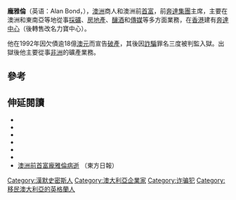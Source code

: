 {{Infobox Person
| name = 龐雅倫 
| image=
| image_size= 
| caption =
| english_name        = Alan Bond
| birth_date = {{birth date |1938|04|22}}
| birth_place=[[英國|英國]][[倫敦|倫敦]][[漢默史密斯|漢默史密斯]]
| death_date = {{death date and age |2015|06|05|1938|04|22}}
| death_place=[[澳大利亚|澳大利亚]][[珀斯|珀斯]]
| occupation = 企業家
| nationality = [[澳大利亚|澳大利亚]]
| spouse           = {{marriage|Eileen Hughes|1955|1992|reason=divorced}}<br />{{marriage|Diana Bliss|1995|2012|reason=去世}}
| website =
| footnotes = 
}}
'''龐雅倫'''（英语：Alan Bond，{{bd|1938年|4月22日|2015年|6月5日|}}），[[澳洲|澳洲]]商人和澳洲前[[首富|首富]]，前[[奔達集團|奔達集團]]主席，主要在澳洲和東南亞等地從事[[採礦|採礦]]、[[房地產|房地產]]、[[釀酒|釀酒]]和[[傳媒|傳媒]]等多方面業務，在[[香港|香港]]建有[[奔達中心|奔達中心]]（後轉售改名力寶中心）。

他在1992年因欠債逾18億[[澳元|澳元]]而宣告[[破產|破產]]，其後因[[詐騙|詐騙]]罪名三度被判監入獄。出獄後他主要從事[[非洲|非洲]]的礦產業務。

== 參考 ==
{{reflist}}

== 伸延閱讀 ==
{{wikinews|Australian businessman, Alan Bond, dies aged 77}}
* {{cite book |last=Barry |first=Paul |author-link=Paul Barry |title=The Rise And Fall Of Alan Bond |year=1991 |publisher=Bantam Books |isbn=1-86359-037-4}}
* {{cite book |last=Barry |first=Paul |title=Going for Broke |year=2001 |publisher=Bantam Books |isbn=1-86325-197-9}}
* {{cite book |last1=Bond |first1=Alan |author2-link=Rob Mundle|last2=Mundle |first2=Rob |title=Bond ''(autobiography)'' |year=2004 |publisher=HarperCollins |isbn=0-7322-7494-X}}
* {{cite book |last=Maher |first=Terence |title=BOND: The Business Career of Alan Bond|url=https://archive.org/details/bond0000mahe |year=1990 |publisher=William Heinemann Australia |isbn= 0-85561-336-X}}
*{{cite episode |title=The difficult reckoning of Alan Bond's legacy |series=The Drum |series-link=The Drum (TV program) |url=http://www.abc.net.au/news/2015-06-05/mcmahon-the-difficult-reckoning-of-alan-bonds-legacy/6522018 |network=[[ABC_Television_(Australian_TV_network)|ABC Television]] |last=McMahon |first=Neil |date=5 June 2015}}
*{{cite book |last=Sykes |first=Trevor |author-link=Trevor Sykes |title=The Bold Riders: Behind Australia's Corporate Collapses |url=https://archive.org/details/boldridersbehind0000syke |year=1994 |publisher=[[Allen_&_Unwin|Allen & Unwin]] |location=St Leonards, NSW |isbn=1-86373-702-2}}
* [http://orientaldaily.on.cc/cnt/china_world/20150606/00180_027.html?pubdate=20150606 澳洲前首富龐雅倫病逝] {{Wayback|url=http://orientaldaily.on.cc/cnt/china_world/20150606/00180_027.html?pubdate=20150606 |date=20160305030310 }}（東方日報）

{{Authority control}}
{{DEFAULTSORT:Bond, Alan}}
[[Category:漢默史密斯人|Category:漢默史密斯人]]
[[Category:澳大利亞企業家|Category:澳大利亞企業家]]
[[Category:诈骗犯|Category:诈骗犯]]
[[Category:移民澳大利亞的英格蘭人|Category:移民澳大利亞的英格蘭人]]
{{australia-bio-stub}}
